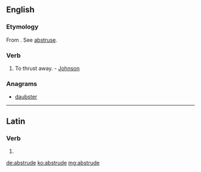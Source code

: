 ==English==

===Etymology===
From {{etyl|la}} {{term|abstrudo|abstrūdō|lang=la|push away, hide}}. See [[abstruse]].

===Verb===
{{en-verb|abstrud|ing}}

# {{transitive|obsolete}} To thrust away. - [[Johnson]]

===Anagrams===
* [[daubster#English|daubster]]

----

==Latin==

===Verb===
{{la-verb-form|abstrūde}}

# {{conjugation of|abstrudo|abstrūdō|2|s|pres|act|imp|lang=la}}

[[de:abstrude]]
[[ko:abstrude]]
[[mg:abstrude]]